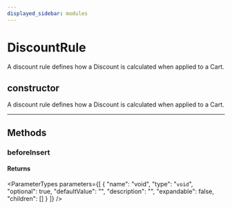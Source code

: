 ```yaml
---
displayed_sidebar: modules
---
```



# DiscountRule

A discount rule defines how a Discount is calculated when applied to a Cart.

## constructor

A discount rule defines how a Discount is calculated when applied to a Cart.

___

## Methods

### beforeInsert

#### Returns

<ParameterTypes parameters={[
  {
    "name": "void",
    "type": "`void`",
    "optional": true,
    "defaultValue": "",
    "description": "",
    "expandable": false,
    "children": []
  }
]} />
